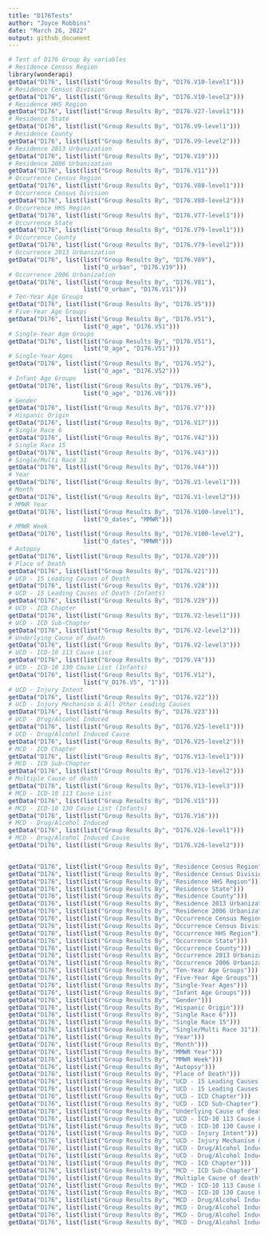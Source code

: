 ```yaml
---
title: "D176Tests"
author: "Joyce Robbins"
date: "March 26, 2022"
output: github_document
---
```


```r
# Test of D176 Group By variables
# Residence Census Region
library(wonderapi)
getData("D176", list(list("Group Results By", "D176.V10-level1")))
# Residence Census Division
getData("D176", list(list("Group Results By", "D176.V10-level2")))
# Residence HHS Region
getData("D176", list(list("Group Results By", "D176.V27-level1")))
# Residence State
getData("D176", list(list("Group Results By", "D176.V9-level1")))
# Residence County
getData("D176", list(list("Group Results By", "D176.V9-level2")))
# Residence 2013 Urbanization
getData("D176", list(list("Group Results By", "D176.V19")))
# Residence 2006 Urbanization
getData("D176", list(list("Group Results By", "D176.V11")))
# Occurrence Census Region
getData("D176", list(list("Group Results By", "D176.V80-level1")))
# Occurrence Census Division
getData("D176", list(list("Group Results By", "D176.V80-level2")))
# Occurrence HHS Region
getData("D176", list(list("Group Results By", "D176.V77-level1")))
# Occurrence State
getData("D176", list(list("Group Results By", "D176.V79-level1")))
# Occurrence County
getData("D176", list(list("Group Results By", "D176.V79-level2")))
# Occurrence 2013 Urbanization
getData("D176", list(list("Group Results By", "D176.V89"),
                     list("O_urban", "D176.V19")))
# Occurrence 2006 Urbanization
getData("D176", list(list("Group Results By", "D176.V81"),
                     list("O_urban", "D176.V11")))
# Ten-Year Age Groups
getData("D176", list(list("Group Results By", "D176.V5")))
# Five-Year Age Groups
getData("D176", list(list("Group Results By", "D176.V51"),
                     list("O_age", "D176.V51")))
# Single-Year Age Groups
getData("D176", list(list("Group Results By", "D176.V51"),
                     list("O_age", "D176.V51")))
# Single-Year Ages
getData("D176", list(list("Group Results By", "D176.V52"),
                     list("O_age", "D176.V52")))
# Infant Age Groups
getData("D176", list(list("Group Results By", "D176.V6"),
                     list("O_age", "D176.V6")))
# Gender
getData("D176", list(list("Group Results By", "D176.V7")))
# Hispanic Origin
getData("D176", list(list("Group Results By", "D176.V17")))
# Single Race 6
getData("D176", list(list("Group Results By", "D176.V42")))
# Single Race 15
getData("D176", list(list("Group Results By", "D176.V43")))
# Single/Multi Race 31
getData("D176", list(list("Group Results By", "D176.V44")))
# Year
getData("D176", list(list("Group Results By", "D176.V1-level1")))
# Month
getData("D176", list(list("Group Results By", "D176.V1-level2")))
# MMWR Year
getData("D176", list(list("Group Results By", "D176.V100-level1"),
                     list("O_dates", "MMWR")))
# MMWR Week
getData("D176", list(list("Group Results By", "D176.V100-level2"),
                     list("O_dates", "MMWR")))
# Autopsy
getData("D176", list(list("Group Results By", "D176.V20")))
# Place of Death
getData("D176", list(list("Group Results By", "D176.V21")))
# UCD - 15 Leading Causes of Death
getData("D176", list(list("Group Results By", "D176.V28")))
# UCD - 15 Leading Causes of Death (Infants)
getData("D176", list(list("Group Results By", "D176.V29")))
# UCD - ICD Chapter
getData("D176", list(list("Group Results By", "D176.V2-level1")))
# UCD - ICD Sub-Chapter
getData("D176", list(list("Group Results By", "D176.V2-level2")))
# Underlying Cause of death
getData("D176", list(list("Group Results By", "D176.V2-level3")))
# UCD - ICD-10 113 Cause List
getData("D176", list(list("Group Results By", "D176.V4")))
# UCD - ICD-10 130 Cause List (Infants)
getData("D176", list(list("Group Results By", "D176.V12"),
                     list("V_D176.V5", "1")))
# UCD - Injury Intent
getData("D176", list(list("Group Results By", "D176.V22")))
# UCD - Injury Mechanism & All Other Leading Causes
getData("D176", list(list("Group Results By", "D176.V23")))
# UCD - Drug/Alcohol Induced
getData("D176", list(list("Group Results By", "D176.V25-level1")))
# UCD - Drug/Alcohol Induced Cause
getData("D176", list(list("Group Results By", "D176.V25-level2")))
# MCD - ICD Chapter
getData("D176", list(list("Group Results By", "D176.V13-level1")))
# MCD - ICD Sub-Chapter
getData("D176", list(list("Group Results By", "D176.V13-level2")))
# Multiple Cause of death
getData("D176", list(list("Group Results By", "D176.V13-level3")))
# MCD - ICD-10 113 Cause List
getData("D176", list(list("Group Results By", "D176.V15")))
# MCD - ICD-10 130 Cause List (Infants)
getData("D176", list(list("Group Results By", "D176.V16")))
# MCD - Drug/Alcohol Induced
getData("D176", list(list("Group Results By", "D176.V26-level1")))
# MCD - Drug/Alcohol Induced Cause
getData("D176", list(list("Group Results By", "D176.V26-level2")))


getData("D176", list(list("Group Results By", "Residence Census Region")))
getData("D176", list(list("Group Results By", "Residence Census Division")))
getData("D176", list(list("Group Results By", "Residence HHS Region")))
getData("D176", list(list("Group Results By", "Residence State")))
getData("D176", list(list("Group Results By", "Residence County")))
getData("D176", list(list("Group Results By", "Residence 2013 Urbanization")))
getData("D176", list(list("Group Results By", "Residence 2006 Urbanization")))
getData("D176", list(list("Group Results By", "Occurrence Census Region")))
getData("D176", list(list("Group Results By", "Occurrence Census Division")))
getData("D176", list(list("Group Results By", "Occurrence HHS Region")))
getData("D176", list(list("Group Results By", "Occurrence State")))
getData("D176", list(list("Group Results By", "Occurrence County")))
getData("D176", list(list("Group Results By", "Occurrence 2013 Urbanization")))
getData("D176", list(list("Group Results By", "Occurrence 2006 Urbanization")))
getData("D176", list(list("Group Results By", "Ten-Year Age Groups")))
getData("D176", list(list("Group Results By", "Five-Year Age Groups")))
getData("D176", list(list("Group Results By", "Single-Year Ages")))
getData("D176", list(list("Group Results By", "Infant Age Groups")))
getData("D176", list(list("Group Results By", "Gender")))
getData("D176", list(list("Group Results By", "Hispanic Origin")))
getData("D176", list(list("Group Results By", "Single Race 6")))
getData("D176", list(list("Group Results By", "Single Race 15")))
getData("D176", list(list("Group Results By", "Single/Multi Race 31")))
getData("D176", list(list("Group Results By", "Year")))
getData("D176", list(list("Group Results By", "Month")))
getData("D176", list(list("Group Results By", "MMWR Year")))
getData("D176", list(list("Group Results By", "MMWR Week")))
getData("D176", list(list("Group Results By", "Autopsy")))
getData("D176", list(list("Group Results By", "Place of Death")))
getData("D176", list(list("Group Results By", "UCD - 15 Leading Causes of Death")))
getData("D176", list(list("Group Results By", "UCD - 15 Leading Causes of Death (Infants)")))
getData("D176", list(list("Group Results By", "UCD - ICD Chapter")))
getData("D176", list(list("Group Results By", "UCD - ICD Sub-Chapter")))
getData("D176", list(list("Group Results By", "Underlying Cause of death")))
getData("D176", list(list("Group Results By", "UCD - ICD-10 113 Cause List")))
getData("D176", list(list("Group Results By", "UCD - ICD-10 130 Cause List (Infants)")))
getData("D176", list(list("Group Results By", "UCD - Injury Intent")))
getData("D176", list(list("Group Results By", "UCD - Injury Mechanism & All Other Leading Causes")))
getData("D176", list(list("Group Results By", "UCD - Drug/Alcohol Induced")))
getData("D176", list(list("Group Results By", "UCD - Drug/Alcohol Induced Cause")))
getData("D176", list(list("Group Results By", "MCD - ICD Chapter")))
getData("D176", list(list("Group Results By", "MCD - ICD Sub-Chapter")))
getData("D176", list(list("Group Results By", "Multiple Cause of death")))
getData("D176", list(list("Group Results By", "MCD - ICD-10 113 Cause List")))
getData("D176", list(list("Group Results By", "MCD - ICD-10 130 Cause List (Infants)")))
getData("D176", list(list("Group Results By", "MCD - Drug/Alcohol Induced")))
getData("D176", list(list("Group Results By", "MCD - Drug/Alcohol Induced CauseD176.V16    MCD - ICD-10 130 Cause List (Infants)")))
getData("D176", list(list("Group Results By", "MCD - Drug/Alcohol Induced")))
getData("D176", list(list("Group Results By", "MCD - Drug/Alcohol Induced Cause")))

```

